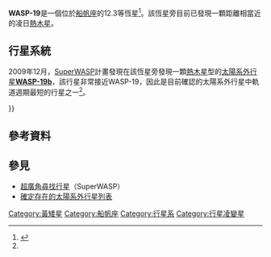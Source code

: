 {{Starbox begin
| name = WASP-19
}}
{{Starbox observe
| epoch = J2000.0
| constell = [[船帆座|船帆座]]
| ra = {{RA|09|53|40.077}}
| dec = {{DEC|-45|39|33.06}}
| appmag_v = 12.3
}}
{{Starbox character
| class = G8V
| appmag_1_passband = B
| appmag_1 = 13.58
| appmag_2_passband = R
| appmag_2 = 12.17
| appmag_3_passband = I
| appmag_3 = 11.35
| appmag_4_passband = J
| appmag_4 = 10.911
| appmag_5_passband = H
| appmag_5 = 10.602
| appmag_6_passband = K
| appmag_6 = 10.481
| b-v = 1.3
| v-r = 0.1
| r-i = 0.82
| variable = 行星凌
}}
{{Starbox astrometry
| prop_mo_ra = −41.3
| prop_mo_dec = 16.5
| dist_pc = 250<ref name="Hebb2010" />
| dist_ly = 815
| absmag_v = 5.3
}}
{{Starbox detail
| mass = 0.95
| radius = 0.93
| temperature = 5500
| luminosity = 0.71
| age = 6億
}}
{{Starbox catalog
| names = WASP-19, GSC 08181-01711, GSC2 S1302222242, UCAC2 12190908, USNO-B1.0 0443-00193111, GSC2.3 S5NU000242, 2MASS J09534008-4539330, UCAC3 89-92022
}}
{{Starbox reference
| Simbad = WASP-19
| EPE = WASP-19
}}
{{Starbox end}}

'''WASP-19'''是一個位於[[船帆座|船帆座]]的12.3等恆星<ref name="Hebb2010">{{cite journal | url=http://www.iop.org/EJ/abstract/0004-637X/708/1/224| author=Hebb et al.| title=WASP-19b: THE SHORTEST PERIOD TRANSITING EXOPLANET YET DISCOVERED| journal=[[The_Astrophysical_Journal|The Astrophysical Journal]]| volume=708|pages=224–231 |year=2010|bibcode = 2010ApJ...708..224H |doi = 10.1088/0004-637X/708/1/224 | issue=1}}</ref>。該恆星旁目前已發現一顆距離相當近的凌日[[熱木星|熱木星]]。

==行星系統==
2009年12月，[[超廣角尋找行星|SuperWASP]]計畫發現在該恆星旁發現一顆[[熱木星|熱木星]]型的[[太陽系外行星|太陽系外行星]]'''[[WASP-19b|WASP-19b]]'''，該行星非常接近WASP-19，因此是目前確認的太陽系外行星中軌道週期最短的行星之一<ref name="Hebb2010" />。

{{OrbitboxPlanet begin}}
{{OrbitboxPlanet
| exoplanet = [[WASP-19b|b]]
| mass = 1.168 (± 0.023)
| period = 0.78884 (± 3e-07)
| semimajor =  0.01655 (± 0.00013)
| eccentricity = 0.0046 {{±|0.0044|0.0028}}
}}
{{Orbitbox end}}

==參考資料==
{{reflist}}

==參見==
* [[超廣角尋找行星|超廣角尋找行星]]（SuperWASP）
* [[確定存在的太陽系外行星列表|確定存在的太陽系外行星列表]]

{{Sky|09|53|40.07|-|45|39|33.06|815}}

[[Category:黃矮星|Category:黃矮星]]
[[Category:船帆座|Category:船帆座]]
[[Category:行星系|Category:行星系]]
[[Category:行星凌變星|Category:行星凌變星]]

{{star-stub}}